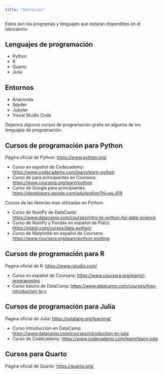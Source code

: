 ```yaml
---
title: "Servicios"
---
```

Estos son los programas y lenguajes que estarán disponibles en el laboratorio:

## Lenguajes de programación
- Python
- R
- Quarto
- Julia

## Entornos
- Anaconda
- Spyder
- Jupyter
- Visual Studio Code

Dejamos algunos cursos de programación gratis en algunos de los lenguajes de programación:

## Cursos de programación para Python
Página oficial de Python: <https://www.python.org/> 

- Curso en español de Codecademy: <https://www.codecademy.com/learn/learn-python>
- Curso de para principiantes en Coursera: <https://www.coursera.org/learn/python>
- Curso de Google para principiantes: <https://developers.google.com/edu/python?hl=es-419>

Cursos de las librerías mas utilizadas en Python:

- Curso de NumPy de DataCamp: <https://www.datacamp.com/courses/intro-to-python-for-data-science>
- Curso de NumPy y Pandas en español de Platzi: <https://platzi.com/cursos/data-python/>
- Curso de Matplotlib en español de Coursera: <https://www.coursera.org/learn/python-plotting>

## Cursos de programación para R
Pagina oficial de R: <https://www.rstudio.com/>

- Curso en español de Coursera: <https://www.coursera.org/learn/r-programming>
- Curso básico de DataCamp: <https://www.datacamp.com/courses/free-introduction-to-r>

## Cursos de programación para Julia
Pagina oficial de Julia: <https://julialang.org/learning/>

- Curso Introducción en DataCamp: <https://www.datacamp.com/courses/introduction-to-julia>
- Curso de Codecademy: <https://www.codecademy.com/learn/learn-julia>

## Cursos para Quarto
Página oficial de Quarto: <https://quarto.org/>